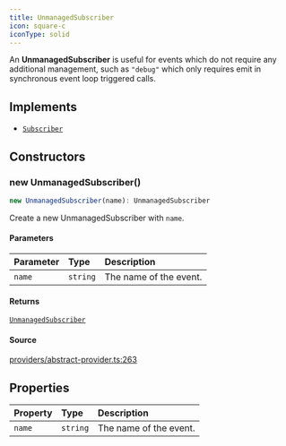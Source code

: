 ```yaml
---
title: UnmanagedSubscriber
icon: square-c
iconType: solid
---
```


An **UnmanagedSubscriber** is useful for events which do not require any additional management, such as `"debug"`
which only requires emit in synchronous event loop triggered calls.

## Implements

- [`Subscriber`](/sdk/content/interfaces/Subscriber)

## Constructors

### new UnmanagedSubscriber()

```ts
new UnmanagedSubscriber(name): UnmanagedSubscriber
```

Create a new UnmanagedSubscriber with `name`.

#### Parameters

| Parameter | Type | Description |
| :------ | :------ | :------ |
| `name` | `string` | The name of the event. |

#### Returns

[`UnmanagedSubscriber`](/sdk/content/classes/UnmanagedSubscriber)

#### Source

[providers/abstract-provider.ts:263](https://github.com/dominant-strategies/quais.js/blob/b933caa87ef69ba5037d92b4910f17bf5321524f/src/providers/abstract-provider.ts#L263)

## Properties

| Property | Type | Description |
| :------ | :------ | :------ |
| `name` | `string` | The name of the event. |
